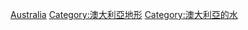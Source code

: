 [[Category:大洋洲各國水體|Australia]]
[[Category:澳大利亞地形|Category:澳大利亞地形]]
[[Category:澳大利亞的水|Category:澳大利亞的水]]